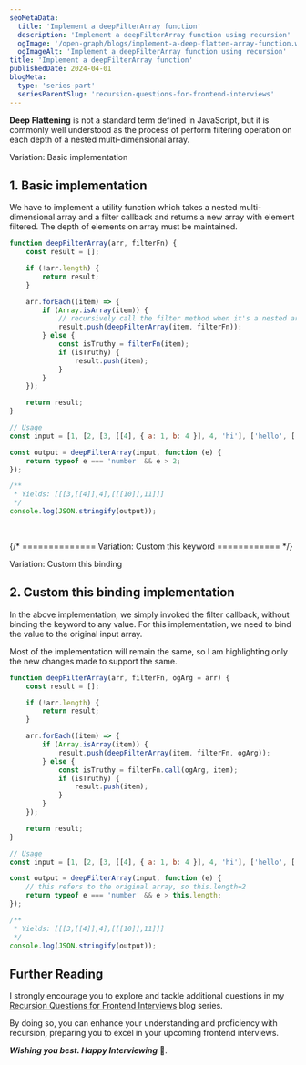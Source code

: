 ```yaml
---
seoMetaData:
  title: 'Implement a deepFilterArray function'
  description: 'Implement a deepFilterArray function using recursion'
  ogImage: '/open-graph/blogs/implement-a-deep-flatten-array-function.webp'
  ogImageAlt: 'Implement a deepFilterArray function using recursion'
title: 'Implement a deepFilterArray function'
publishedDate: 2024-04-01
blogMeta:
  type: 'series-part'
  seriesParentSlug: 'recursion-questions-for-frontend-interviews'
---
```


**Deep Flattening** is not a standard term defined in JavaScript, but it is commonly well understood as the process of perform filtering operation on each depth of a nested multi-dimensional array.

<section>

<SubHeading>Variation: Basic implementation</SubHeading>

## 1. Basic implementation

We have to implement a <InlineCode code="deepFilterArray()"/> utility function which takes a nested multi-dimensional array and a filter callback and returns a new array with element filtered. The depth of elements on array must be maintained.

```js title="./src/deepFilterArray.js"
function deepFilterArray(arr, filterFn) {
	const result = [];

	if (!arr.length) {
		return result;
	}

	arr.forEach((item) => {
		if (Array.isArray(item)) {
			// recursively call the filter method when it's a nested array
			result.push(deepFilterArray(item, filterFn));
		} else {
			const isTruthy = filterFn(item);
			if (isTruthy) {
				result.push(item);
			}
		}
	});

	return result;
}

// Usage
const input = [1, [2, [3, [[4], { a: 1, b: 4 }], 4, 'hi'], ['hello', [['welcome', 10]], 11]]];

const output = deepFilterArray(input, function (e) {
	return typeof e === 'number' && e > 2;
});

/**
 * Yields: [[[3,[[4]],4],[[[10]],11]]]
 */
console.log(JSON.stringify(output));
```

<br />

</section>

{/* ============== Variation: Custom this keyword ============ */}

<section>
<SubHeading>Variation: Custom this binding</SubHeading>

## 2. Custom this binding implementation

In the above implementation, we simply invoked the filter callback, without binding the <InlineCode code="this"/> keyword to any value. For this implementation, we need to bind the <InlineCode code="this"/> value to the original input array.

Most of the implementation will remain the same, so I am highlighting only the new changes made to support the same.

```js title="./src/deepFilterArray.js" mark="ogArg" ins={12, 27}
function deepFilterArray(arr, filterFn, ogArg = arr) {
	const result = [];

	if (!arr.length) {
		return result;
	}

	arr.forEach((item) => {
		if (Array.isArray(item)) {
			result.push(deepFilterArray(item, filterFn, ogArg));
		} else {
			const isTruthy = filterFn.call(ogArg, item);
			if (isTruthy) {
				result.push(item);
			}
		}
	});

	return result;
}

// Usage
const input = [1, [2, [3, [[4], { a: 1, b: 4 }], 4, 'hi'], ['hello', [['welcome', 10]], 11]]];

const output = deepFilterArray(input, function (e) {
	// this refers to the original array, so this.length=2
	return typeof e === 'number' && e > this.length;
});

/**
 * Yields: [[[3,[[4]],4],[[[10]],11]]]
 */
console.log(JSON.stringify(output));
```

</section>

## Further Reading

I strongly encourage you to explore and tackle additional questions in my [Recursion Questions for Frontend Interviews](/blog/recursion-questions-for-frontend-interviews/ 'Find more question on recursion in the recursion questions for frontend interviews blog series') blog series.

By doing so, you can enhance your understanding and proficiency with recursion, preparing you to excel in your upcoming frontend interviews.

**_Wishing you best. Happy Interviewing_** 🫡.
